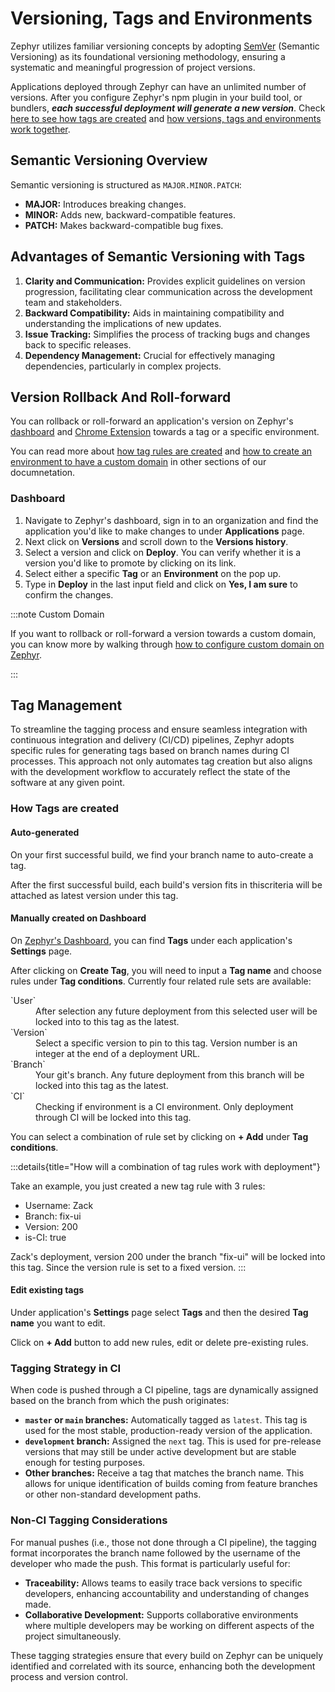 # Versioning, Tags and Environments

Zephyr utilizes familiar versioning concepts by adopting [SemVer](https://semver.org/) (Semantic Versioning) as its foundational versioning methodology, ensuring a systematic and meaningful progression of project versions.

Applications deployed through Zephyr can have an unlimited number of versions. After you configure Zephyr's npm plugin in your build tool, or bundlers, _**each successful deployment will generate a new version**_. Check [here to see how tags are created](#how-tags-are-created) and [how versions, tags and environments work together](#).

## Semantic Versioning Overview

Semantic versioning is structured as `MAJOR.MINOR.PATCH`:
- **MAJOR:** Introduces breaking changes.
- **MINOR:** Adds new, backward-compatible features.
- **PATCH:** Makes backward-compatible bug fixes.

## Advantages of Semantic Versioning with Tags

1. **Clarity and Communication:** Provides explicit guidelines on version progression, facilitating clear communication across the development team and stakeholders.
2. **Backward Compatibility:** Aids in maintaining compatibility and understanding the implications of new updates.
3. **Issue Tracking:** Simplifies the process of tracking bugs and changes back to specific releases.
4. **Dependency Management:** Crucial for effectively managing dependencies, particularly in complex projects.

## Version Rollback And Roll-forward 

You can rollback or roll-forward an application's version on Zephyr's [dashboard](https://app.zephyr-cloud.io) and [Chrome Extension](https://chromewebstore.google.com/detail/zephyr-mission-control/liflhldchhinbaeplljlplhnbkdidedn) towards a tag or a specific environment. 

You can read more about [how tag rules are created](#how-tags-are-created) and [how to create an environment to have a custom domain](/how-to/custom-domain) in other sections of our documnetation.


### Dashboard 

1. Navigate to Zephyr's dashboard, sign in to an organization and find the application you'd like to make changes to under **Applications** page. 
2. Next click on **Versions** and scroll down to the **Versions history**. 
3. Select a version and click on **Deploy**. You can verify whether it is a version you'd like to promote by clicking on its link. 
4. Select either a specific **Tag** or an **Environment** on the pop up. 
5. Type in **Deploy** in the last input field and click on **Yes, I am sure** to confirm the changes. 

:::note Custom Domain 

If you want to rollback or roll-forward a version towards a custom domain, you can know more by walking through [how to configure custom domain on Zephyr](/how-to/custom-domain).

:::


## Tag Management

To streamline the tagging process and ensure seamless integration with continuous integration and delivery (CI/CD) pipelines, Zephyr adopts specific rules for generating tags based on branch names during CI processes. This approach not only automates tag creation but also aligns with the development workflow to accurately reflect the state of the software at any given point.


### How Tags are created 

#### Auto-generated

On your first successful build, we find your branch name to auto-create a tag. 

After the first successful build, each build's version fits in thiscriteria will be attached as latest version under this tag. 

#### Manually created on Dashboard

On [Zephyr's Dashboard](https://app.zephyr-cloud.io), you can find **Tags** under each application's **Settings** page. 

After clicking on **Create Tag**, you will need to input a **Tag name** and choose rules under **Tag conditions**. Currently four related rule sets are available: 

<div className="pl-4">
<dl>
<dt>`User`</dt>
<dd>After selection any future deployment from this selected user will be locked into to this tag as the latest.</dd>

<dt>`Version`</dt>
<dd>Select a specific version to pin to this tag. Version number is an integer at the end of a deployment URL.</dd> 

<dt>`Branch`</dt>
<dd>Your git's branch. Any future deployment from this branch will be locked into this tag as the latest. </dd>

<dt>`CI`</dt>
<dd>Checking if environment is a CI environment. Only deployment through CI will be locked into this tag.</dd>
</dl>
</div>

You can select a combination of rule set by clicking on **+ Add** under **Tag conditions**. 

:::details{title="How will a combination of tag rules work with deployment"}

Take an example, you just created a new tag rule with 3 rules: 
- Username: Zack 
- Branch: fix-ui 
- Version: 200
- is-CI: true

Zack's deployment, version 200 under the branch "fix-ui" will be locked into this tag. Since the version rule is set to a fixed version. 
:::


#### Edit existing tags 

Under application's **Settings** page select **Tags** and then the desired **Tag name** you want to edit. 

Click on **+ Add** button to add new rules, edit or delete pre-existing rules. 


### Tagging Strategy in CI

When code is pushed through a CI pipeline, tags are dynamically assigned based on the branch from which the push originates:

- **`master` or `main` branches:** Automatically tagged as `latest`. This tag is used for the most stable, production-ready version of the application.
- **`development` branch:** Assigned the `next` tag. This is used for pre-release versions that may still be under active development but are stable enough for testing purposes.
- **Other branches:** Receive a tag that matches the branch name. This allows for unique identification of builds coming from feature branches or other non-standard development paths.

### Non-CI Tagging Considerations

For manual pushes (i.e., those not done through a CI pipeline), the tagging format incorporates the branch name followed by the username of the developer who made the push. This format is particularly useful for:

- **Traceability:** Allows teams to easily trace back versions to specific developers, enhancing accountability and understanding of changes made.
- **Collaborative Development:** Supports collaborative environments where multiple developers may be working on different aspects of the project simultaneously.

These tagging strategies ensure that every build on Zephyr can be uniquely identified and correlated with its source, enhancing both the development process and version control.